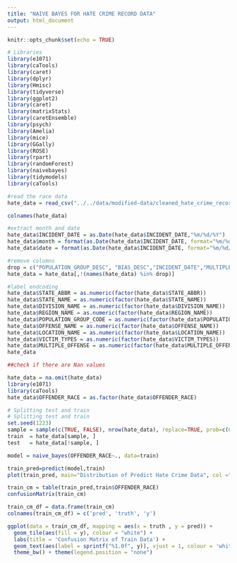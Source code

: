```yaml
---
title: "NAIVE BAYES FOR HATE CRIME RECORD DATA"
output: html_document
---
```


```r
knitr::opts_chunk$set(echo = TRUE)
```

```r
# Libraries
library(e1071)
library(caTools)
library(caret)
library(dplyr)
library(Hmisc)
library(tidyverse)
library(ggplot2)
library(caret)
library(matrixStats)
library(caretEnsemble)
library(psych)
library(Amelia)
library(mice)
library(GGally)
library(ROSE)
library(rpart)
library(randomForest)
library(naivebayes)
library(tidymodels)
library(caTools)
```

```r
#read the race data
hate_data = read_csv("../../data/modified-data/cleaned_hate_crime_record_data.csv")
```
```r
colnames(hate_data)
```

```r
#extract month and date
hate_data$INCIDENT_DATE = as.Date(hate_data$INCIDENT_DATE,"%m/%d/%Y")
hate_data$month = format(as.Date(hate_data$INCIDENT_DATE, format="%m/%d/%Y"),"%m")
hate_data$date = format(as.Date(hate_data$INCIDENT_DATE, format="%m/%d/%Y"),"%d")
```

```r
#remove columns 
drop = c("POPULATION_GROUP_DESC", "BIAS_DESC","INCIDENT_DATE","MULTIPLE_BIAS")
hate_data = hate_data[,!(names(hate_data) %in% drop)]
```

```r
#label endcoding
hate_data$STATE_ABBR = as.numeric(factor(hate_data$STATE_ABBR))
hate_data$STATE_NAME = as.numeric(factor(hate_data$STATE_NAME))
hate_data$DIVISION_NAME = as.numeric(factor(hate_data$DIVISION_NAME))
hate_data$REGION_NAME = as.numeric(factor(hate_data$REGION_NAME))
hate_data$POPULATION_GROUP_CODE = as.numeric(factor(hate_data$POPULATION_GROUP_CODE))
hate_data$OFFENSE_NAME = as.numeric(factor(hate_data$OFFENSE_NAME))
hate_data$LOCATION_NAME = as.numeric(factor(hate_data$LOCATION_NAME))
hate_data$VICTIM_TYPES = as.numeric(factor(hate_data$VICTIM_TYPES))
hate_data$MULTIPLE_OFFENSE = as.numeric(factor(hate_data$MULTIPLE_OFFENSE))
hate_data
```
```r
##check if there are Nan values

hate_data = na.omit(hate_data)
library(e1071)
library(caTools)
hate_data$OFFENDER_RACE = as.factor(hate_data$OFFENDER_RACE)
```

```r
# Splitting test and train
# Splitting test and train
set.seed(1223)
sample = sample(c(TRUE, FALSE), nrow(hate_data), replace=TRUE, prob=c(0.7,0.3))
train  = hate_data[sample, ]
test   = hate_data[!sample, ]

```

```r
model = naive_bayes(OFFENDER_RACE~., data=train)
```

```r
train_pred=predict(model,train)
plot(train_pred, main="Distribution of Predict Hate Crime Data", col ="#45739B")
```

```r
train_cm = table(train_pred,train$OFFENDER_RACE)
confusionMatrix(train_cm)
```
```r
train_cm_df = data.frame(train_cm)
colnames(train_cm_df) = c('pred', 'truth', 'y')

ggplot(data = train_cm_df, mapping = aes(x = truth , y = pred)) +
  geom_tile(aes(fill = y), colour = "white") +
  labs(title = 'Confusion Matrix of Train Data') + 
  geom_text(aes(label = sprintf("%1.0f", y)), vjust = 1, colour = 'white') +
  theme_bw() + theme(legend.position = "none")
```

